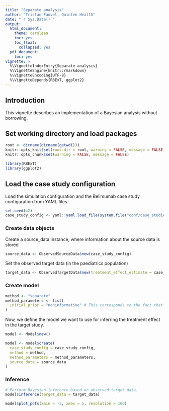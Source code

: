---
title: "Separate analysis"
author: "Tristan Fauvel, Quinten Health"
date: "`r Sys.Date()`"
output:
  html_document:
    theme: cerulean
    toc: yes
    toc_float:
      collapsed: yes  
  pdf_document:
    toc: yes
vignette: >
  %\VignetteIndexEntry{Separate analysis}
  %\VignetteEngine{knitr::rmarkdown}
  %\VignetteEncoding{UTF-8}
  %\VignetteDepends{RBExT, ggplot2}
---


## Introduction

This vignette describes an implementation of a Bayesian analysis without borrowing.

  
## Set working directory and load packages

```{r setup, warning=F, message=F, include = FALSE}
root <- dirname(dirname(getwd()))
knitr::opts_knit$set(root.dir = root, warning = FALSE, message = FALSE)
knitr::opts_chunk$set(warning = FALSE, message = FALSE)

library(RBExT)
library(ggplot2)
```

## Load the case study configuration

Load the simulation configuration and the Belimumab case study configuration from YAML files.

```{r load_config}
set.seed(42)
case_study_config <- yaml::yaml.load_file(system.file("conf/case_studies/belimumab.yml", package = "RBExT"))
```

### Create data objects

Create a source_data instance, where information about the source data is stored

 
```{r}
source_data <- ObservedSourceData$new(case_study_config)
```

Set the observed target data (in the paediatrics population)
```{r}
target_data <- ObservedTargetData$new(treatment_effect_estimate = case_study_config$target$treatment_effect, treatment_effect_standard_error = case_study_config$target$standard_error, target_sample_size_per_arm = as.integer(case_study_config$target$total / 2), summary_measure_likelihood = case_study_config$summary_measure_likelihood)
```

### Create model
  
 
```{r}
method <- "separate"
method_parameters <- list(
  initial_prior = "noninformative" # This corresponds to the fact that the posterior for the adults data is derived from an uninformative prior (for consistency with other methods).
)
``` 
Now, we define the model we want to use for inferring the treatment effect in the target study.  

```{r}
model <- Model$new()

model <- model$create(
  case_study_config = case_study_config,
  method = method,
  method_parameters = method_parameters,
  source_data = source_data
)
```
   
### Inference


```{r}
# Perform Bayesian inference based on observed target data.
model$inference(target_data = target_data)

model$plot_pdfs(xmin = -5, xmax = 5, resolution = 100)
```
